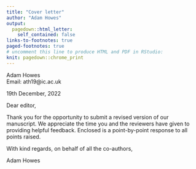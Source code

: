 ```yaml
---
title: "Cover letter"
author: "Adam Howes"
output:
  pagedown::html_letter:
    self_contained: false
links-to-footnotes: true
paged-footnotes: true
# uncomment this line to produce HTML and PDF in RStudio:
knit: pagedown::chrome_print
---
```


::: from
Adam Howes    
Email: ath19@ic.ac.uk     
:::

::: date
19th December, 2022
:::

Dear editor,

Thank you for the opportunity to submit a revised version of our manuscript.
We appreciate the time you and the reviewers have given to providing helpful feedback.
Enclosed is a point-by-point response to all points raised.

With kind regards, on behalf of all the co-authors,

Adam Howes
